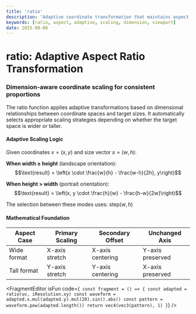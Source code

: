```yaml
---
title: 'ratio'
description: 'Adaptive coordinate transformation that maintains aspect ratios by scaling based on dimension comparison'
keywords: [ratio, aspect, adaptive, scaling, dimension, viewport]
date: 2025-08-06
---
```



# ratio: Adaptive Aspect Ratio Transformation

### Dimension-aware coordinate scaling for consistent proportions

The ratio function applies adaptive transformations based on dimensional relationships between coordinate spaces and target sizes. It automatically selects appropriate scaling strategies depending on whether the target space is wider or taller.

#### Adaptive Scaling Logic

Given coordinates $v = (x,y)$ and size vector $s = (w,h)$:

**When width ≥ height** (landscape orientation):
$$\text{result} = \left(x \cdot \frac{w}{h} - \frac{w-h}{2h}, y\right)$$

**When height > width** (portrait orientation):
$$\text{result} = \left(x, y \cdot \frac{h}{w} - \frac{h-w}{2w}\right)$$

The selection between these modes uses: $\text{step}(w,h)$

#### Mathematical Foundation

| Aspect Case | Primary Scaling | Secondary Offset | Unchanged Axis   |
| ----------- | --------------- | ---------------- | ---------------- |
| Wide format | X-axis stretch  | X-axis centering | Y-axis preserved |
| Tall format | Y-axis stretch  | Y-axis centering | X-axis preserved |

<FragmentEditor
        isFun
        code={`
const fragment = () => {
        const adapted = ratio(uv, iResolution.xy)
        const waveform = adapted.x.mul(adapted.y).mul(20).sin().abs()
        const pattern = waveform.pow(adapted.length())
        return vec4(vec3(pattern), 1)
}`}
/>
